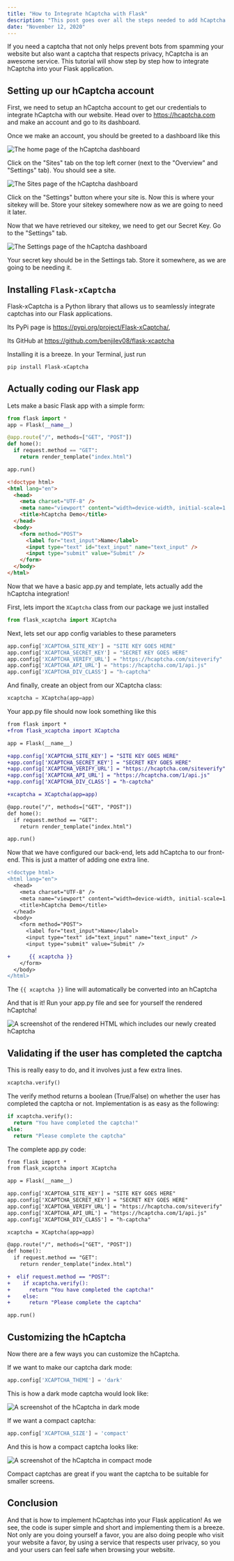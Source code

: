 ```yaml
---
title: "How to Integrate hCaptcha with Flask"
description: "This post goes over all the steps needed to add hCaptcha to your Flask app, from start to finish!"
date: "November 12, 2020"
---
```




If you need a captcha that not only helps prevent bots from spamming your website but also want a
captcha that respects privacy, hCaptcha is an awesome service. This tutorial will show step by step
how to integrate hCaptcha into your Flask application.

## Setting up our hCaptcha account

First, we need to setup an hCaptcha account to get our credentials to integrate hCaptcha with our website.
Head over to https://hcaptcha.com and make an account and go to its dashboard.

Once we make an account, you should be greeted to a dashboard like this

<Image src={hCaptchaDashboardOverviewImg} alt="The home page of the hCaptcha dashboard" />

Click on the "Sites" tab on the top left corner (next to the "Overview" and "Settings" tab). You should see a site.

<Image src={hCaptchaDashboardSitesImg} alt="The Sites page of the hCaptcha dashboard" />

Click on the "Settings" button where your site is. Now this is where your sitekey will be. Store your sitekey
somewhere now as we are going to need it later.

Now that we have retrieved our sitekey, we need to get our Secret Key. Go to the "Settings" tab.

<Image src={hCaptchaDashboardSettingsImg} alt="The Settings page of the hCaptcha dashboard" />

Your secret key should be in the Settings tab. Store it somewhere, as we are going
to be needing it.

## Installing `Flask-xCaptcha`

Flask-xCaptcha is a Python library that allows us to seamlessly integrate captchas into our Flask applications.

Its PyPi page is https://pypi.org/project/Flask-xCaptcha/,

Its GitHub at https://github.com/benjilev08/flask-xcaptcha

Installing it is a breeze. In your Terminal, just run

```bash
pip install Flask-xCaptcha
```

## Actually coding our Flask app

Lets make a basic Flask app with a simple form:

```py title="app.py"
from flask import *
app = Flask(__name__)

@app.route("/", methods=["GET", "POST"])
def home():
  if request.method == "GET":
    return render_template("index.html")

app.run()
```

<div class="my-8" />

```html title="templates/index.html"
<!doctype html>
<html lang="en">
  <head>
    <meta charset="UTF-8" />
    <meta name="viewport" content="width=device-width, initial-scale=1.0" />
    <title>hCaptcha Demo</title>
  </head>
  <body>
    <form method="POST">
      <label for="text_input">Name</label>
      <input type="text" id="text_input" name="text_input" />
      <input type="submit" value="Submit" />
    </form>
  </body>
</html>
```

Now that we have a basic app.py and template, lets actually add the hCaptcha integration!

First, lets import the `XCaptcha` class from our package we just installed

```py
from flask_xcaptcha import XCaptcha
```

Next, lets set our app config variables to these parameters

```py
app.config['XCAPTCHA_SITE_KEY'] = "SITE KEY GOES HERE"
app.config['XCAPTCHA_SECRET_KEY'] = "SECRET KEY GOES HERE"
app.config['XCAPTCHA_VERIFY_URL'] = "https://hcaptcha.com/siteverify"
app.config['XCAPTCHA_API_URL'] = "https://hcaptcha.com/1/api.js"
app.config['XCAPTCHA_DIV_CLASS'] = "h-captcha"
```

And finally, create an object from our XCaptcha class:

```py
xcaptcha = XCaptcha(app=app)
```

Your app.py file should now look something like this

```diff lang="py" title="app.py"
from flask import *
+from flask_xcaptcha import XCaptcha

app = Flask(__name__)

+app.config['XCAPTCHA_SITE_KEY'] = "SITE KEY GOES HERE"
+app.config['XCAPTCHA_SECRET_KEY'] = "SECRET KEY GOES HERE"
+app.config['XCAPTCHA_VERIFY_URL'] = "https://hcaptcha.com/siteverify"
+app.config['XCAPTCHA_API_URL'] = "https://hcaptcha.com/1/api.js"
+app.config['XCAPTCHA_DIV_CLASS'] = "h-captcha"

+xcaptcha = XCaptcha(app=app)

@app.route("/", methods=["GET", "POST"])
def home():
  if request.method == "GET":
    return render_template("index.html")

app.run()
```

Now that we have configured our back-end, lets add hCaptcha to our front-end.
This is just a matter of adding one extra line.

```diff lang="html" title="templates/index.html"
<!doctype html>
<html lang="en">
  <head>
    <meta charset="UTF-8" />
    <meta name="viewport" content="width=device-width, initial-scale=1.0" />
    <title>hCaptcha Demo</title>
  </head>
  <body>
    <form method="POST">
      <label for="text_input">Name</label>
      <input type="text" id="text_input" name="text_input" />
      <input type="submit" value="Submit" />

+      {{ xcaptcha }}
    </form>
  </body>
</html>
```

The `{{ xcaptcha }}` line will automatically be converted into an hCaptcha

And that is it! Run your app.py file and see for yourself the rendered hCaptcha!

<Image
  src={hCaptchaInitialDemoImg}
  alt="A screenshot of the rendered HTML which includes our newly created hCaptcha"
/>

## Validating if the user has completed the captcha

This is really easy to do, and it involves just a few extra lines.

```py
xcaptcha.verify()
```

The verify method returns a boolean (True/False) on whether the user
has completed the captcha or not. Implementation is as easy as the following:

```py
if xcaptcha.verify():
  return "You have completed the captcha!"
else:
  return "Please complete the captcha"
```

The complete app.py code:

```diff lang="py" title="app.py"
from flask import *
from flask_xcaptcha import XCaptcha

app = Flask(__name__)

app.config['XCAPTCHA_SITE_KEY'] = "SITE KEY GOES HERE"
app.config['XCAPTCHA_SECRET_KEY'] = "SECRET KEY GOES HERE"
app.config['XCAPTCHA_VERIFY_URL'] = "https://hcaptcha.com/siteverify"
app.config['XCAPTCHA_API_URL'] = "https://hcaptcha.com/1/api.js"
app.config['XCAPTCHA_DIV_CLASS'] = "h-captcha"

xcaptcha = XCaptcha(app=app)

@app.route("/", methods=["GET", "POST"])
def home():
  if request.method == "GET":
    return render_template("index.html")

+  elif request.method == "POST":
+    if xcaptcha.verify():
+      return "You have completed the captcha!"
+    else:
+      return "Please complete the captcha"

app.run()
```

## Customizing the hCaptcha

Now there are a few ways you can customize the hCaptcha.

If we want to make our captcha dark mode:

```py
app.config['XCAPTCHA_THEME'] = 'dark'
```

This is how a dark mode captcha would look like:

<Image src={hCaptchaDarkModeImg} alt="A screenshot of the hCaptcha in dark mode" />

If we want a compact captcha:

```py
app.config['XCAPTCHA_SIZE'] = 'compact'
```

And this is how a compact captcha looks like:

<Image src={hCaptchaCompactImg} alt="A screenshot of the hCaptcha in compact mode" />

Compact captchas are great if you want the captcha to be suitable for smaller screens.

## Conclusion

And that is how to implement hCaptchas into your Flask application! As we see, the code is
super simple and short and implementing them is a breeze. Not only are you doing yourself
a favor, you are also doing people who visit your website a favor, by using a service that
respects user privacy, so you and your users can feel safe when browsing your website.
